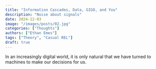 ```yaml
---
title: "Information Cascades, Data, GIGO, and You"
description: "Noise about signals"
date: 2024-12-03
image: "/images/posts/02.jpg"
categories: ["Thoughts"]
authors: ["Ethan Emes"]
tags: ["Theory", "Casual REL"]
draft: true
---
```


In an increasingly digital world, it is only natural that we have turned to machines to make our decisions for us.
